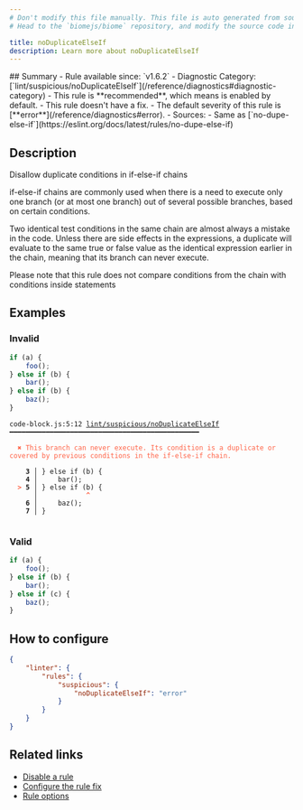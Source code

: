 ```yaml
---
# Don't modify this file manually. This file is auto generated from source, and you will lose your changes next time the website is built.
# Head to the `biomejs/biome` repository, and modify the source code in there.

title: noDuplicateElseIf
description: Learn more about noDuplicateElseIf
---
```


<Tabs>
<TabItem label="JavaScript (and super languages)" icon="seti:javascript">
## Summary
- Rule available since: `v1.6.2`
- Diagnostic Category: [`lint/suspicious/noDuplicateElseIf`](/reference/diagnostics#diagnostic-category)
- This rule is **recommended**, which means is enabled by default.
- This rule doesn't have a fix.
- The default severity of this rule is [**error**](/reference/diagnostics#error).
- Sources: 
  - Same as [`no-dupe-else-if`](https://eslint.org/docs/latest/rules/no-dupe-else-if)

## Description
Disallow duplicate conditions in if-else-if chains

if-else-if chains are commonly used when there is a need to execute only one branch
(or at most one branch) out of several possible branches, based on certain conditions.

Two identical test conditions in the same chain are almost always a mistake in the code.
Unless there are side effects in the expressions,
a duplicate will evaluate to the same true or false value as the identical expression earlier in the chain,
meaning that its branch can never execute.

Please note that this rule does not compare conditions from the chain with conditions inside statements

## Examples

### Invalid

```js
if (a) {
    foo();
} else if (b) {
    bar();
} else if (b) {
    baz();
}
```

<pre class="language-text"><code class="language-text">code-block.js:5:12 <a href="https://biomejs.dev/linter/rules/no-duplicate-else-if">lint/suspicious/noDuplicateElseIf</a> ━━━━━━━━━━━━━━━━━━━━━━━━━━━━━━━━━━━━━━━━━━━━━━━<br /><br />  <strong><span style="color: Tomato;">✖</span></strong> <span style="color: Tomato;">This branch can never execute. Its condition is a duplicate or covered by previous conditions in the if-else-if chain.</span><br />  <br />    <strong>3 │ </strong>&#125; else if (b) &#123;<br />    <strong>4 │ </strong>    bar();<br />  <strong><span style="color: Tomato;">&gt;</span></strong> <strong>5 │ </strong>&#125; else if (b) &#123;<br />   <strong>   │ </strong>           <strong><span style="color: Tomato;">^</span></strong><br />    <strong>6 │ </strong>    baz();<br />    <strong>7 │ </strong>&#125;<br />  <br /></code></pre>

### Valid

```js
if (a) {
    foo();
} else if (b) {
    bar();
} else if (c) {
    baz();
}
```

## How to configure
```json title="biome.json"
{
	"linter": {
		"rules": {
			"suspicious": {
				"noDuplicateElseIf": "error"
			}
		}
	}
}

```
## Related links

- [Disable a rule](/linter/#disable-a-rule)
- [Configure the rule fix](/linter#configure-the-rule-fix)
- [Rule options](/linter/#rule-options)

</TabItem>
</Tabs>

